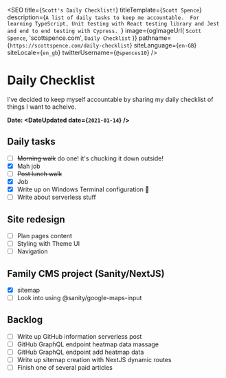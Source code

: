
<SEO
  title={`Scott's Daily Checklist!`}
  titleTemplate={`Scott Spence`}
  description={`A list of daily tasks to keep me accountable. 
For learning TypeScript, Unit testing with React testing library and Jest and end to end testing with Cypress.
  `}
  image={ogImageUrl(
    `Scott Spence`,
    'scottspence.com',
    `Daily Checklist`
  )}
  pathname={`https://scottspence.com/daily-checklist`}
  siteLanguage={`en-GB`}
  siteLocale={`en_gb`}
  twitterUsername={`@spences10`}
/>

# Daily Checklist

I've decided to keep myself accountable by sharing my daily checklist
of things I want to acheive.

**Date: <DateUpdated date={`2021-01-14`} />**

## Daily tasks

- [ ] ~~Morning walk~~ do one! it's chucking it down outside!
- [x] Mah job
- [ ] ~~Post lunch walk~~
- [x] Job
- [x] Write up on Windows Terminal configuration 🎉
- [ ] Write about serverless stuff

## Site redesign

- [ ] Plan pages content
- [ ] Styling with Theme UI
- [ ] Navigation

## Family CMS project (Sanity/NextJS)

- [x] sitemap
- [ ] Look into using @sanity/google-maps-input

## Backlog

- [ ] Write up GitHub information serverless post
- [ ] GitHub GraphQL endpoint heatmap data massage
- [ ] GitHub GraphQL endpoint add heatmap data
- [ ] Write up sitemap creation with NextJS dynamic routes
- [ ] Finish one of several paid articles

<Newsletter />
<PopularPosts />

<!-- Links -->

[cheat sheets]: https://cheatsheets.xyz
[touch typing]: https://www.typingclub.com/
[jamie bradley]: https://twitter.com/jamiebradley234
[fedora remix for wsl]:
  https://scottspence.com/2021/01/05/fedora-remix-for-wsl-gui-apps/
[google chrome on ubuntu]:
  https://scottspence.com/2021/01/05/use-chrome-in-ubuntu-wsl/
